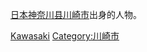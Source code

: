 [[日本|日本]][[神奈川县|神奈川县]][[川崎市|川崎市]]出身的人物。

[[Category:神奈川縣各城市出身人物|Kawasaki]]
[[Category:川崎市|Category:川崎市]]